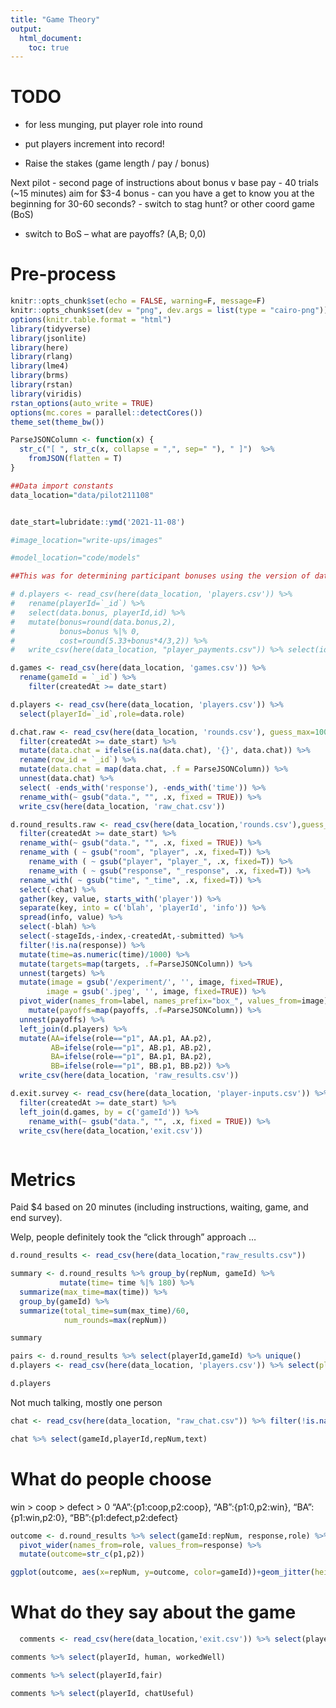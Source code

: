 ```yaml
---
title: "Game Theory"
output:
  html_document: 
    toc: true
---
```


# TODO
- for less munging, put player role into round
- put players increment into record!

- Raise the stakes (game length / pay / bonus)

Next pilot 
- second page of instructions about bonus v base pay
- 40 trials (~15 minutes) aim for $3-4 bonus 
- can you have a get to know you at the beginning for 30-60 seconds? 
- switch to stag hunt? or other coord game (BoS)

- switch to BoS -- what are payoffs? (A,B; 0,0)

# Pre-process

```r
knitr::opts_chunk$set(echo = FALSE, warning=F, message=F)
knitr::opts_chunk$set(dev = "png", dev.args = list(type = "cairo-png"))
options(knitr.table.format = "html")
library(tidyverse)
library(jsonlite)
library(here)
library(rlang)
library(lme4)
library(brms)
library(rstan)
library(viridis)
rstan_options(auto_write = TRUE)
options(mc.cores = parallel::detectCores())
theme_set(theme_bw())

ParseJSONColumn <- function(x) {
  str_c("[ ", str_c(x, collapse = ",", sep=" "), " ]")  %>% 
    fromJSON(flatten = T)
}

##Data import constants
data_location="data/pilot211108"


date_start=lubridate::ymd('2021-11-08')

#image_location="write-ups/images"

#model_location="code/models"
```

```r
##This was for determining participant bonuses using the version of data with PID

# d.players <- read_csv(here(data_location, 'players.csv')) %>% 
#   rename(playerId=`_id`) %>%
#   select(data.bonus, playerId,id) %>% 
#   mutate(bonus=round(data.bonus,2),
#          bonus=bonus %|% 0,
#          cost=round(5.33+bonus*4/3,2)) %>% 
#   write_csv(here(data_location, "player_payments.csv")) %>% select(id,bonus) %>% write_csv(here(data_location,"for_prolific.csv"))

```


```r

d.games <- read_csv(here(data_location, 'games.csv')) %>% 
  rename(gameId = `_id`) %>% 
    filter(createdAt >= date_start)

d.players <- read_csv(here(data_location, 'players.csv')) %>% 
  select(playerId=`_id`,role=data.role)

d.chat.raw <- read_csv(here(data_location, 'rounds.csv'), guess_max=10000) %>%
  filter(createdAt >= date_start) %>%
  mutate(data.chat = ifelse(is.na(data.chat), '{}', data.chat)) %>%
  rename(row_id = `_id`) %>%
  mutate(data.chat = map(data.chat, .f = ParseJSONColumn)) %>%
  unnest(data.chat) %>% 
  select( -ends_with('response'), -ends_with('time')) %>%
  rename_with(~ gsub("data.", "", .x, fixed = TRUE)) %>% 
  write_csv(here(data_location, 'raw_chat.csv'))

d.round_results.raw <- read_csv(here(data_location,'rounds.csv'),guess_max=10000) %>% 
  filter(createdAt >= date_start) %>% 
  rename_with(~ gsub("data.", "", .x, fixed = TRUE)) %>% 
  rename_with ( ~ gsub("room", "player", .x, fixed=T)) %>% 
    rename_with ( ~ gsub("player", "player_", .x, fixed=T)) %>% 
    rename_with ( ~ gsub("response", "_response", .x, fixed=T)) %>% 
  rename_with( ~ gsub("time", "_time", .x, fixed=T)) %>% 
  select(-chat) %>% 
  gather(key, value, starts_with('player')) %>% 
  separate(key, into = c('blah', 'playerId', 'info')) %>% 
  spread(info, value) %>% 
  select(-blah) %>% 
  select(-stageIds,-index,-createdAt,-submitted) %>% 
  filter(!is.na(response)) %>% 
  mutate(time=as.numeric(time)/1000) %>% 
  mutate(targets=map(targets, .f=ParseJSONColumn)) %>% 
  unnest(targets) %>% 
  mutate(image = gsub('/experiment/', '', image, fixed=TRUE),
        image = gsub('.jpeg', '', image, fixed=TRUE)) %>% 
  pivot_wider(names_from=label, names_prefix="box_", values_from=image) %>% 
    mutate(payoffs=map(payoffs, .f=ParseJSONColumn)) %>%
  unnest(payoffs) %>% 
  left_join(d.players) %>% 
  mutate(AA=ifelse(role=="p1", AA.p1, AA.p2),
         AB=ifelse(role=="p1", AB.p1, AB.p2),
         BA=ifelse(role=="p1", BA.p1, BA.p2),
         BB=ifelse(role=="p1", BB.p1, BB.p2)) %>% 
  write_csv(here(data_location, 'raw_results.csv'))

d.exit.survey <- read_csv(here(data_location, 'player-inputs.csv')) %>%
  filter(createdAt >= date_start) %>%
  left_join(d.games, by = c('gameId')) %>%
    rename_with(~ gsub("data.", "", .x, fixed = TRUE)) %>% 
  write_csv(here(data_location,'exit.csv'))



```

# Metrics
Paid $4 based on 20 minutes (including instructions, waiting, game, and end survey). 

Welp, people definitely took the "click through" approach ...

```r
d.round_results <- read_csv(here(data_location,"raw_results.csv"))

summary <- d.round_results %>% group_by(repNum, gameId) %>% 
           mutate(time= time %|% 180) %>% 
  summarize(max_time=max(time)) %>% 
  group_by(gameId) %>% 
  summarize(total_time=sum(max_time)/60,
            num_rounds=max(repNum))

summary

```

```r
pairs <- d.round_results %>% select(playerId,gameId) %>% unique()
d.players <- read_csv(here(data_location, 'players.csv')) %>% select(playerId=`_id`,data.bonus) %>% filter(!is.na(data.bonus)) %>% left_join(pairs) %>% arrange(gameId)

d.players
```

Not much talking, mostly one person

```r
chat <- read_csv(here(data_location, "raw_chat.csv")) %>% filter(!is.na(text))

chat %>% select(gameId,playerId,repNum,text)

```

# What do people choose

win > coop > defect > 0
   "AA":{p1:coop,p2:coop},
   "AB":{p1:0,p2:win},
   "BA":{p1:win,p2:0},
   "BB":{p1:defect,p2:defect}

```r
outcome <- d.round_results %>% select(gameId:repNum, response,role) %>% 
  pivot_wider(names_from=role, values_from=response) %>% 
  mutate(outcome=str_c(p1,p2))

ggplot(outcome, aes(x=repNum, y=outcome, color=gameId))+geom_jitter(height=.1)

```

# What do they say about the game

```r
  comments <- read_csv(here(data_location,'exit.csv')) %>% select(playerId, gameId, human, workedWell, fair, chatUseful) %>% filter(!is.na(gameId)) %>% arrange(gameId)

comments %>% select(playerId, human, workedWell)

comments %>% select(playerId,fair)

comments %>% select(playerId, chatUseful)

```
